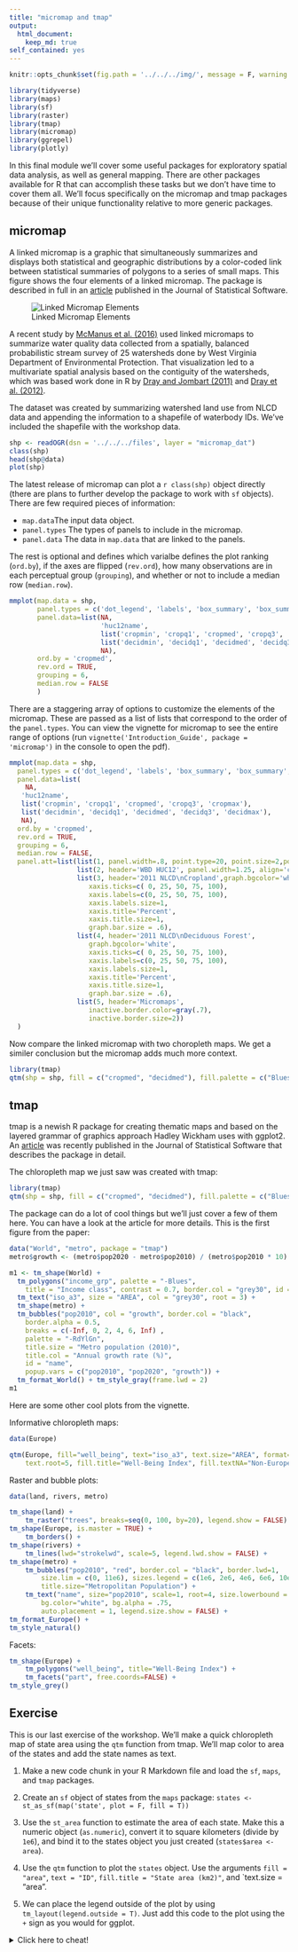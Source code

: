 ```yaml
---
title: "micromap and tmap"
output: 
  html_document:
    keep_md: true
self_contained: yes
---
```


```r
knitr::opts_chunk$set(fig.path = '../../../img/', message = F, warning = F)

library(tidyverse)
library(maps)
library(sf)
library(raster)
library(tmap)
library(micromap)
library(ggrepel)
library(plotly)

```
In this final module we'll cover some useful packages for exploratory spatial data analysis, as well as general mapping.  There are other packages available for R that can accomplish these tasks but we don't have time to cover them all.  We'll focus specifically on the micromap and tmap packages because of their unique functionality relative to more generic packages.

## micromap

A linked micromap is a graphic that simultaneously summarizes and displays both statistical and geographic distributions by a color-coded link between statistical summaries of polygons to a series of small maps. This  figure shows the four elements of a linked micromap. The package is described in full in an [article](https://www.jstatsoft.org/article/view/v063i02) published in the Journal of Statistical Software.

![Linked Micromap Elements](../../../img/Linked Micromap Elements.png)

A recent study by [McManus et al. (2016)](https://onlinelibrary.wiley.com/doi/full/10.1111/1752-1688.12399) used linked micromaps to summarize water quality data collected from a spatially, balanced probabilistic stream survey of 25 watersheds done by West Virginia Department of Environmental Protection.  That visualization led to a multivariate spatial analysis based on the contiguity of the watersheds, which was based work done in R by [Dray and Jombart (2011)](https://www.jstor.org/stable/23069330?seq=1#page_scan_tab_contents) and [Dray et al. (2012)](https://esajournals.onlinelibrary.wiley.com/doi/abs/10.1890/11-1183.1).

The dataset was created by summarizing watershed land use from NLCD data and appending the information to a shapefile of waterbody IDs. We've included the shapefile with the workshop data.
```r
shp <- readOGR(dsn = '../../../files', layer = "micromap_dat")
class(shp)
head(shp@data)
plot(shp)
```

The latest release of micromap can plot a `r class(shp)` object directly (there are plans to further develop the package to work with `sf` objects).  There are few required pieces of information:

* `map.data`The input data object.
* `panel.types` The types of panels to include in the micromap.
* `panel.data` The data in `map.data` that are linked to the panels.

The rest is optional and defines which varialbe defines the plot ranking (`ord.by`), if the axes are flipped (`rev.ord`), how many observations are in each perceptual group (`grouping`), and whether or not to include a median row (`median.row`).
```r
mmplot(map.data = shp,
       panel.types = c('dot_legend', 'labels', 'box_summary', 'box_summary', 'map'),
       panel.data=list(NA,
                       'huc12name',
                       list('cropmin', 'cropq1', 'cropmed', 'cropq3', 'cropmax'),
                       list('decidmin', 'decidq1', 'decidmed', 'decidq3', 'decidmax'),
                       NA),
       ord.by = 'cropmed',
       rev.ord = TRUE,
       grouping = 6,
       median.row = FALSE
       )
```

There are a staggering array of options to customize the elements of the micromap. These are passed as a list of lists that correspond to the order of the `panel.types`.  You can view the vignette for micromap to see the entire range of options (run `vignette('Introduction_Guide', package = 'micromap')` in the console to open the pdf).  

```r
mmplot(map.data = shp,
  panel.types = c('dot_legend', 'labels', 'box_summary', 'box_summary', 'map'),
  panel.data=list(
    NA,
   'huc12name',
   list('cropmin', 'cropq1', 'cropmed', 'cropq3', 'cropmax'),
   list('decidmin', 'decidq1', 'decidmed', 'decidq3', 'decidmax'),
   NA),
  ord.by = 'cropmed',
  rev.ord = TRUE,
  grouping = 6,
  median.row = FALSE,
  panel.att=list(list(1, panel.width=.8, point.type=20, point.size=2,point.border=FALSE, xaxis.title.size=1),
                 list(2, header='WBD HUC12', panel.width=1.25, align='center', text.size=1.1),
                 list(3, header='2011 NLCD\nCropland',graph.bgcolor='white',
                    xaxis.ticks=c( 0, 25, 50, 75, 100),
                    xaxis.labels=c(0, 25, 50, 75, 100),
                    xaxis.labels.size=1,
                    xaxis.title='Percent',
                    xaxis.title.size=1,
                    graph.bar.size = .6),
                 list(4, header='2011 NLCD\nDeciduous Forest',
                    graph.bgcolor='white',
                    xaxis.ticks=c( 0, 25, 50, 75, 100),
                    xaxis.labels=c(0, 25, 50, 75, 100),
                    xaxis.labels.size=1,
                    xaxis.title='Percent',
                    xaxis.title.size=1,
                    graph.bar.size = .6),
                 list(5, header='Micromaps',
                    inactive.border.color=gray(.7),
                    inactive.border.size=2))
  )

```

Now compare the linked micromap with two choropleth maps.  We get a similer conclusion but the micromap adds much more context.  
```r
library(tmap)
qtm(shp = shp, fill = c("cropmed", "decidmed"), fill.palette = c("Blues"), ncol = 2)
```

## tmap 

tmap is a newish R package for creating thematic maps and based on the layered grammar of graphics approach Hadley Wickham uses with ggplot2. An [article](https://www.jstatsoft.org/article/view/v084i06) was recently published in the Journal of Statistical Software that describes the package in detail. 

The chloropleth map we just saw was created with tmap:

```r
library(tmap)
qtm(shp = shp, fill = c("cropmed", "decidmed"), fill.palette = c("Blues"), ncol = 2)
```

The package can do a lot of cool things but we'll just cover a few of them here.  You can have a look at the article for more details. This is the first figure from the paper:
```r
data("World", "metro", package = "tmap")
metro$growth <- (metro$pop2020 - metro$pop2010) / (metro$pop2010 * 10) * 100

m1 <- tm_shape(World) +
  tm_polygons("income_grp", palette = "-Blues", 
    title = "Income class", contrast = 0.7, border.col = "grey30", id = "name") +
  tm_text("iso_a3", size = "AREA", col = "grey30", root = 3) +
  tm_shape(metro) +
  tm_bubbles("pop2010", col = "growth", border.col = "black",
    border.alpha = 0.5,
    breaks = c(-Inf, 0, 2, 4, 6, Inf) ,
    palette = "-RdYlGn",
    title.size = "Metro population (2010)", 
    title.col = "Annual growth rate (%)",
    id = "name",
    popup.vars = c("pop2010", "pop2020", "growth")) + 
  tm_format_World() + tm_style_gray(frame.lwd = 2)
m1
```

Here are some other cool plots from the vignette.

Informative chloropleth maps:
```r
data(Europe)

qtm(Europe, fill="well_being", text="iso_a3", text.size="AREA", format="Europe", style="gray", 
    text.root=5, fill.title="Well-Being Index", fill.textNA="Non-European countries")
```

Raster and bubble plots:
```r
data(land, rivers, metro)

tm_shape(land) + 
    tm_raster("trees", breaks=seq(0, 100, by=20), legend.show = FALSE) +
tm_shape(Europe, is.master = TRUE) +
    tm_borders() +
tm_shape(rivers) +
    tm_lines(lwd="strokelwd", scale=5, legend.lwd.show = FALSE) +
tm_shape(metro) +
    tm_bubbles("pop2010", "red", border.col = "black", border.lwd=1, 
        size.lim = c(0, 11e6), sizes.legend = c(1e6, 2e6, 4e6, 6e6, 10e6), 
        title.size="Metropolitan Population") +
    tm_text("name", size="pop2010", scale=1, root=4, size.lowerbound = .6, 
        bg.color="white", bg.alpha = .75, 
        auto.placement = 1, legend.size.show = FALSE) + 
tm_format_Europe() +
tm_style_natural()
```

Facets:
```r
tm_shape(Europe) +
    tm_polygons("well_being", title="Well-Being Index") +
    tm_facets("part", free.coords=FALSE) +
tm_style_grey()
```

## Exercise

This is our last exercise of the workshop.  We'll make a quick chloropleth map of state area using the `qtm` function from tmap.  We'll map color to area of the states and add the state names as text.

1. Make a new code chunk in your R Markdown file and load the `sf`, `maps`, and `tmap` packages.

1. Create an `sf` object of states from the `maps` package: `states <- st_as_sf(map('state', plot = F, fill = T))`

1. Use the `st_area` function to estimate the area of each state.  Make this a numeric object (`as.numeric`), convert it to square kilometers (divide by `1e6`), and bind it to the states object you just created (`states$area <- area`).

1. Use the `qtm` function to plot the `states` object.  Use the arguments `fill = "area"`, `text = "ID"`, `fill.title = "State area (km2)"`, and `text.size = "area".

1. We can place the legend outside of the plot by using `tm_layout(legend.outside = T)`.  Just add this code to the plot using the `+` sign as you would for ggplot.  

<details> 
  <summary>Click here to cheat!</summary>
   <script src="https://gist.github.com/fawda123/6b0af282e7f95ba451e0c7879a13f1cc.js"></script>
</details>


